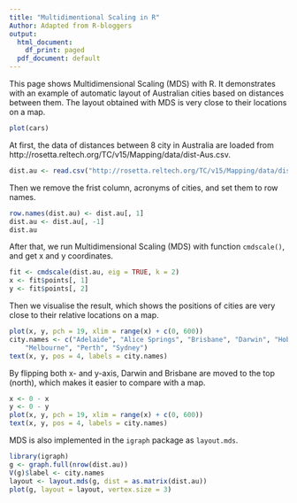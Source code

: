 ```yaml
---
title: "Multidimentional Scaling in R"
Author: Adapted from R-bloggers
output:
  html_document:
    df_print: paged
  pdf_document: default
---
```


This page shows Multidimensional Scaling (MDS) with R. It demonstrates with an example of automatic layout of Australian cities based on distances between them. The layout obtained with MDS is very close to their locations on a map.

```r
plot(cars)
```

At first, the data of distances between 8 city in Australia are loaded from http://rosetta.reltech.org/TC/v15/Mapping/data/dist-Aus.csv.

```r
dist.au <- read.csv("http://rosetta.reltech.org/TC/v15/Mapping/data/dist-Aus.csv")
```

Then we remove the frist column, acronyms of cities, and set them to row names.

```r
row.names(dist.au) <- dist.au[, 1]
dist.au <- dist.au[, -1]
dist.au
```

After that, we run Multidimensional Scaling (MDS) with function `cmdscale()`, and get x and y coordinates.

```r
fit <- cmdscale(dist.au, eig = TRUE, k = 2)
x <- fit$points[, 1]
y <- fit$points[, 2]
```

Then we visualise the result, which shows the positions of cities are very close to their relative locations on a map.

```r
plot(x, y, pch = 19, xlim = range(x) + c(0, 600))
city.names <- c("Adelaide", "Alice Springs", "Brisbane", "Darwin", "Hobart", 
    "Melbourne", "Perth", "Sydney")
text(x, y, pos = 4, labels = city.names)
```

By flipping both x- and y-axis, Darwin and Brisbane are moved to the top (north), which makes it easier to compare with a map.

```r
x <- 0 - x
y <- 0 - y
plot(x, y, pch = 19, xlim = range(x) + c(0, 600))
text(x, y, pos = 4, labels = city.names)
```

MDS is also implemented in the `igraph` package as `layout.mds`.

```r
library(igraph)
g <- graph.full(nrow(dist.au))
V(g)$label <- city.names
layout <- layout.mds(g, dist = as.matrix(dist.au))
plot(g, layout = layout, vertex.size = 3)
```







